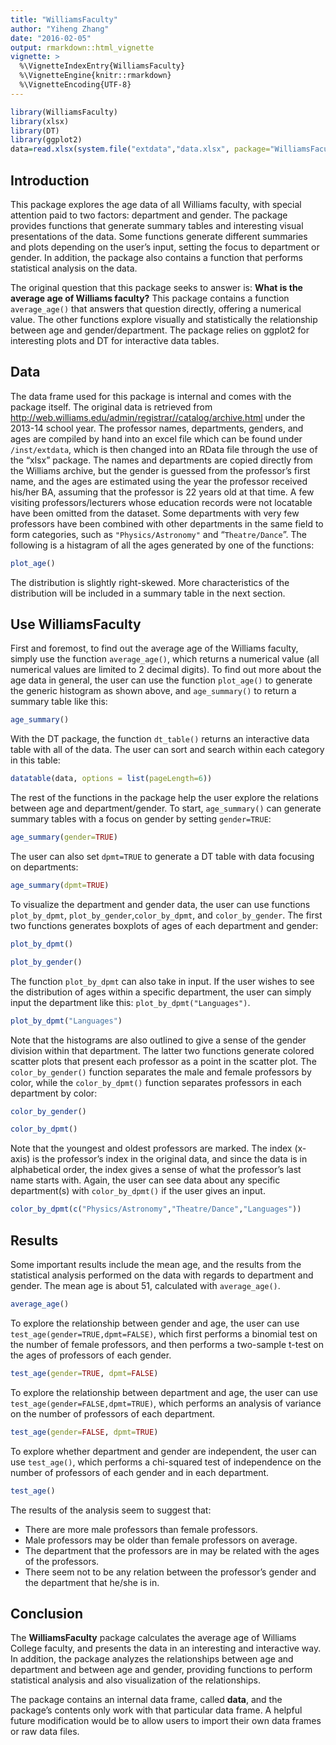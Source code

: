 ```yaml
---
title: "WilliamsFaculty"
author: "Yiheng Zhang"
date: "2016-02-05"
output: rmarkdown::html_vignette
vignette: >
  %\VignetteIndexEntry{WilliamsFaculty}
  %\VignetteEngine{knitr::rmarkdown}
  %\VignetteEncoding{UTF-8}
---
```

```r
library(WilliamsFaculty)
library(xlsx)
library(DT)
library(ggplot2)
data=read.xlsx(system.file("extdata","data.xlsx", package="WilliamsFaculty"),1)
```
## Introduction
This package explores the age data of all Williams faculty, with special attention paid to two factors: department and gender. The package provides functions that generate summary tables and interesting visual presentations of the data. Some functions generate different summaries and plots depending on the user's input, setting the focus to department or gender. In addition, the package also contains a function that performs statistical analysis on the data.

The original question that this package seeks to answer is: __What is the average age of Williams faculty?__ This package contains a function `average_age()` that answers that question directly, offering a numerical value. The other functions explore visually and statistically the relationship between age and gender/department. The package relies on ggplot2 for interesting plots and DT for interactive data tables. 

## Data
The data frame used for this package is internal and comes with the package itself. The original data is retrieved from <http://web.williams.edu/admin/registrar//catalog/archive.html> under the 2013-14 school year. The professor names, departments, genders, and ages are compiled by hand into an excel file which can be found under `/inst/extdata`, which is then changed into an RData file through the use of the "xlsx" package. The names and departments are copied directly from the Williams archive, but the gender is guessed from the professor's first name, and the ages are estimated using the year the professor received his/her BA, assuming that the professor is 22 years old at that time. A few visiting professors/lecturers whose education records were not locatable have been omitted from the dataset. Some departments with very few professors have been combined with other departments in the same field to form categories, such as `"Physics/Astronomy"` and "`Theatre/Dance`". The following is a histagram of all the ages generated by one of the functions:
```r
plot_age()
```
The distribution is slightly right-skewed. More characteristics of the distribution will be included in a summary table in the next section.

## Use WilliamsFaculty
First and foremost, to find out the average age of the Williams faculty, simply use the function `average_age()`, which returns a numerical value (all numerical values are limited to 2 decimal digits). To find out more about the age data in general, the user can use the function `plot_age()` to generate the generic histogram as shown above, and `age_summary()` to return a summary table like this:
```r
age_summary()
```
With the DT package, the function `dt_table()` returns an interactive data table with all of the data. The user can sort and search within each category in this table:
```r
datatable(data, options = list(pageLength=6))
```
The rest of the functions in the package help the user explore the relations between age and department/gender. To start, `age_summary()` can generate summary tables with a focus on gender by setting `gender=TRUE`:
```r
age_summary(gender=TRUE)
```
The user can also set `dpmt=TRUE` to generate a DT table with data focusing on departments:
```r
age_summary(dpmt=TRUE)
```
To visualize the department and gender data, the user can use functions `plot_by_dpmt`, `plot_by_gender`,`color_by_dpmt`, and `color_by_gender`. The first two functions generates boxplots of ages of each department and gender:
```r
plot_by_dpmt()
```
```r
plot_by_gender()
```
The function `plot_by_dpmt` can also take in input. If the user wishes to see the distribution of ages within a specific department, the user can simply input the department like this: `plot_by_dpmt("Languages")`.
```r
plot_by_dpmt("Languages")
```
Note that the histograms are also outlined to give a sense of the gender division within that department. The latter two functions generate colored scatter plots that present each professor as a point in the scatter plot. The `color_by_gender()` function separates the male and female professors by color, while the `color_by_dpmt()` function separates professors in each department by color:
```r
color_by_gender()
```
```r
color_by_dpmt()
```
Note that the youngest and oldest professors are marked. The index (x-axis) is the professor's index in the original data, and since the data is in alphabetical order, the index gives a sense of what the professor's last name starts with. Again, the user can see data about any specific department(s) with `color_by_dpmt()` if the user gives an input.
```r
color_by_dpmt(c("Physics/Astronomy","Theatre/Dance","Languages"))
```


## Results
Some important results include the mean age, and the results from the statistical analysis performed on the data with regards to department and gender. The mean age is about 51, calculated with `average_age()`.
```r
average_age()
```
To explore the relationship between gender and age, the user can use `test_age(gender=TRUE,dpmt=FALSE)`, which first performs a binomial test on the number of female professors, and then performs a two-sample t-test on the ages of professors of each gender. 
```r
test_age(gender=TRUE, dpmt=FALSE)
```
To explore the relationship between department and age, the user can use `test_age(gender=FALSE,dpmt=TRUE)`, which performs an analysis of variance on the number of professors of each department.
```r
test_age(gender=FALSE, dpmt=TRUE)
```
To explore whether department and gender are independent, the user can use `test_age()`, which performs a chi-squared test of independence on the number of professors of each gender and in each department. 
```r
test_age()
```
The results of the analysis seem to suggest that:

* There are more male professors than female professors.
* Male professors may be older than female professors on average.
* The department that the professors are in may be related with the ages of the professors.
* There seem not to be any relation between the professor's gender and the department that he/she is in.

## Conclusion
The __WilliamsFaculty__ package calculates the average age of Williams College faculty, and presents the data in an interesting and interactive way. In addition, the package analyzes the relationships between age and department and between age and gender, providing functions to perform statistical analysis and also visualization of the relationships. 

The package contains an internal data frame, called __data__, and the package's contents only work with that particular data frame. A helpful future modification would be to allow users to import their own data frames or raw data files. 
